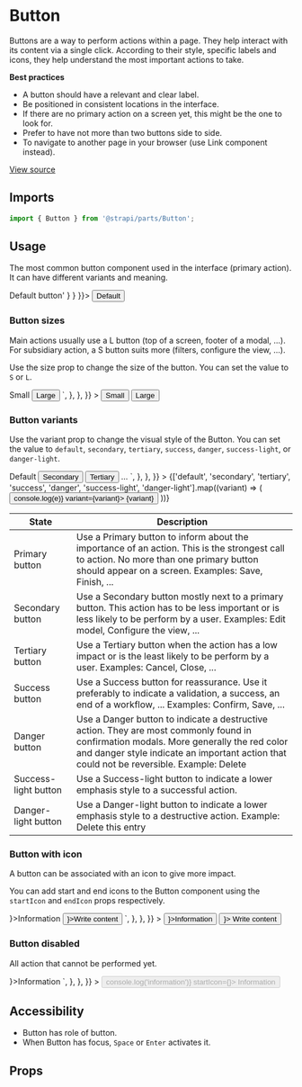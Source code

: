 <!--- Button.stories.mdx --->


<Meta title="Design System/Molecules/Button" component={Button} />

# Button

Buttons are a way to perform actions within a page. They help interact with its content via a single click. According to their style, specific labels and icons, they help understand the most important actions to take.

**Best practices**

- A button should have a relevant and clear label.
- Be positioned in consistent locations in the interface.
- If there are no primary action on a screen yet, this might be the one to look for.
- Prefer to have not more than two buttons side to side.
- To navigate to another page in your browser (use Link component instead).

[View source](https://github.com/strapi/design-system-experiments/tree/develop/packages/strapi-parts/src/Button)

## Imports

```js
import { Button } from '@strapi/parts/Button';
```

## Usage

The most common button component used in the interface (primary action). It can have different variants and meaning.

<Canvas withSource="open">
  <Story name="default" parameters={{ docs: { source: { code: '<Button>Default button</Button>' } } }}>
    <Box paddingBottom={2}>
      <Button variant="default">Default</Button>
    </Box>
  </Story>
</Canvas>

### Button sizes

Main actions usually use a L button (top of a screen, footer of a modal, ...). For subsidiary action, a S button suits more (filters, configure the view, ...).

Use the size prop to change the size of the button. You can set the value to `S` or `L`.

<Canvas withSource="open">
  <Story
    name="sizes"
    parameters={{
      docs: {
        source: {
          code: `
<Button size="S">Small</Button>
<Button size="L">Large</Button>
`,
        },
      },
    }}
  >
    <Row>
      <Box paddingRight={1}>
        <Button size="S">Small</Button>
      </Box>
      <Button size="L">Large</Button>
    </Row>
  </Story>
</Canvas>

### Button variants

Use the variant prop to change the visual style of the Button.
You can set the value to `default`, `secondary`, `tertiary`, `success`, `danger`, `success-light`, or `danger-light`.

<Canvas withSource="open">
  <Story
    name="variants"
    parameters={{
      docs: {
        source: {
          code: `
<Button variant='default'>Default</Button>
<Button variant='secondary'>Secondary</Button>
<Button variant='tertiary'>Tertiary</Button>
...
  `,
        },
      },
    }}
  >
    <Row>
      {['default', 'secondary', 'tertiary', 'success', 'danger', 'success-light', 'danger-light'].map((variant) => (
        <Box key={variant} paddingRight={2}>
          <Button onClick={(e) => console.log(e)} variant={variant}>
            {variant}
          </Button>
        </Box>
      ))}
    </Row>
  </Story>
</Canvas>

| State                | Description                                                                                                                                                                                                                         |
| -------------------- | ----------------------------------------------------------------------------------------------------------------------------------------------------------------------------------------------------------------------------------- |
| Primary button       | Use a Primary button to inform about the importance of an action. This is the strongest call to action. No more than one primary button should appear on a screen. Examples: Save, Finish, ...                                      |
| Secondary button     | Use a Secondary button mostly next to a primary button. This action has to be less important or is less likely to be perform by a user. Examples: Edit model, Configure the view, ...                                               |
| Tertiary button      | Use a Tertiary button when the action has a low impact or is the least likely to be perform by a user. Examples: Cancel, Close, ...                                                                                                 |
| Success button       | Use a Success button for reassurance. Use it preferably to indicate a validation, a success, an end of a workflow, ... Examples: Confirm, Save, ...                                                                                 |
| Danger button        | Use a Danger button to indicate a destructive action. They are most commonly found in confirmation modals. More generally the red color and danger style indicate an important action that could not be reversible. Example: Delete |
| Success-light button | Use a Success-light button to indicate a lower emphasis style to a successful action.                                                                                                                                               |
| Danger-light button  | Use a Danger-light button to indicate a lower emphasis style to a destructive action. Example: Delete this entry                                                                                                                    |

### Button with icon

A button can be associated with an icon to give more impact.

You can add start and end icons to the Button component using the `startIcon` and `endIcon` props respectively.

<Canvas withSource="open">
  <Story
    name="icons"
    parameters={{
      docs: {
        source: {
          code: `
<Button startIcon={<HelpIcon />}>Information</Button>
<Button variant='secondary' endIcon={<ContentIcon />}>Write content</Button>
`,
        },
      },
    }}
  >
    <Row>
      <Box paddingRight={1}>
        <Button startIcon={<HelpIcon />}>Information</Button>
      </Box>
      <Button variant="secondary" endIcon={<ContentIcon />}>
        Write content
      </Button>
    </Row>
  </Story>
</Canvas>

### Button disabled

All action that cannot be performed yet.

<Canvas withSource="open">
  <Story
    name="disabled"
    parameters={{
      docs: {
        source: {
          code: `
<Button disabled startIcon={<HelpIcon />}>Information</Button>
`,
        },
      },
    }}
  >
    <Box paddingRight={1}>
      <Button disabled onClick={(e) => console.log('information')} startIcon={<HelpIcon />}>
        Information
      </Button>
    </Box>
  </Story>
</Canvas>

## Accessibility

- Button has role of button.
- When Button has focus, `Space` or `Enter` activates it.

## Props

<ArgsTable of={Button} />
